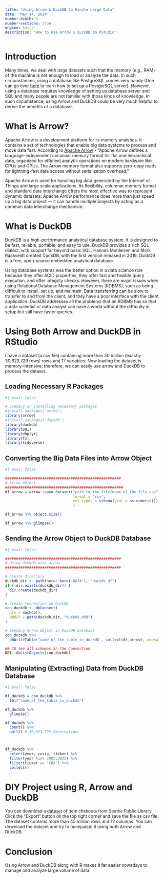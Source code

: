 ```yaml
---
title: "Using Arrow & DuckDB to Handle Large Data"
date: "May 14, 2024" 
number-depth: 3
number-sections: true
engine: knitr
description: "How to Use Arrow & DuckDB in RStudio"
---
```


# Introduction 

Many times, we deal with large datasets such that the memory (e.g., RAM) of the machine is not enough to load or analyze the data. In such circumstances, using a database like PostgreSQL comes very handy (One can go over [here](https://msharifbd.netlify.app/posts/wrds_to_local_postgresql) to learn how to set up a PostgreSQL server). However, using a database requires knowledge of setting up database server and SQL and many people are not familiar with those kinds of knowledge. In such circumstance, using Arrow and DuckDB could be very much helpful to derive the benefits of a database. 

# What is Arrow?

Apache Arrow is a development platform for in-memory analytics. It contains a set of technologies that enable big data systems to process and move data fast. According to [Apache Arrow](https://arrow.apache.org/) - "Apache Arrow defines a language-independent columnar memory format for flat and hierarchical data, organized for efficient analytic operations on modern hardware like CPUs and GPUs. The Arrow memory format also supports zero-copy reads for lightning-fast data access without serialization overhead."

Apache Arrow is used for handling big data generated by the Internet of Things and large scale applications. Its flexibility, columnar memory format and standard data interchange offers the most effective way to represent dynamic datasets. Apache Arrow performance does more than just speed up a big data project — it can handle multiple projects by acting as a common data interchange mechanism.




# What is DuckDB

DuckDB is a high-performance analytical database system. It is designed to be fast, reliable, portable, and easy to use. DuckDB provides a rich SQL dialect, with support far beyond basic SQL. Hannes Muhleisen and Mark Raasveldt created DuckDB, with the first version released in 2019. DuckDB is a free, open-source embedded analytical database. 

Using database systems was the better option in a data science role because they offer ACID properties, they offer fast and flexible query execution, and offer integrity checks. However, there are major issues when using Relational Database Management Systems (RDBMS), such as being difficult to install, set up, and maintain. Data transferring can be slow to transfer to and from the client, and they have a poor interface with the client application. DuckDB addresses all the problems that an RDBMS has so that a data scientist or data analyst can have a world without the difficulty in setup but still have faster queries.


# Using Both Arrow and DuckDB in RStudio

I have a dataset (a csv file) containing more than 30 million (exactly 30,623,729 rows) rows and 17 variables. Now loading the dataset is memory-intensive; therefore, we can easily use arrow and DuckDB to process the dataset.

## Loading Necessary R Packages 

```r
#| eval: false

# Loading or installing necessary packages 
#install.packages('arrow')
library(arrow)
#install.packages('duckdb')
library(duckdb)
library(DBI)
library(dbplyr)
library(fs)
library(tidyverse)
```

## Converting the Big Data Files into Arrow Object

```r
#| eval: false

#####################################################
# Arrow Object 
######################################################
df_arrow = arrow::open_dataset("path_to_the_file/name_of_the_file.csv",
                               format = 'csv',
                               col_types = schema(year = as.numeric())
                               )

df_arrow %>% object.size()

df_arrow %>% glimpse()
```

## Sending the Arrow Object to DuckDB Database 

```r
#| eval: false

#####################################################
# Using duckdb with arrow
#####################################################

# Create Directory 
duckdb_dir <- path(here::here('DATA'), "duckdb_df")
if (!dir.exists(duckdb_dir)) {
  dir.create(duckdb_dir)
}

# Create Connection on DuckDB
con_duckdb <- dbConnect(
  drv = duckdb(),
  dbdir = path(duckdb_dir, "duckdb.ddb")
)

# Sending Arrow Object in DuckDB Database
con_duckdb %>% 
  dbWriteTable("name_of_the_table_in_duckdb", collect(df_arrow), overwrite = TRUE)

## TO see all schemas in the Connection
DBI::dbListObjects(con_duckdb)
```


## Manipulating (Extracting) Data from DuckDB Database

```r
#| eval: false

df_duckdb = con_duckdb %>% 
  tbl("name_of_the_table_in_duckdb")

df_duckdb %>% 
  glimpse()

df_duckdb %>% 
  count() %>% 
  pull() # 30,623,729 Observations 



df_duckdb %>% 
  select(year, cusip, ticker) %>% 
  filter(year %in% 2005:2022) %>% 
  filter(ticker == 'CBA') %>% 
  collect()
```

# DIY Project using R, Arrow and DuckDB

You can download a [dataset](https://data.seattle.gov/Community/Checkouts-by-Title/tmmm-ytt6/about_data) of item chekouts from Seattle Public Library. Click the "Export" button on the top right corner and save the file as csv file. The dataset contains more than 45 million rows and 12 columns. You can download the dataset and try to manipulate it using both Arrow and DuckDB.

# Conclusion

Using Arrow and DuckDB along with R makes it far easier nowadays to manage and analyze large volume of data. 